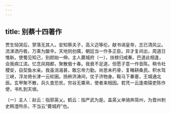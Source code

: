 ```yaml
---
---
---
```

title: 别蔡十四著作
---




贾生恸哭后，寥落无其人。安知蔡夫子，高义迈等伦。献书谒皇帝，志已清风尘。流涕洒丹极，万乘为酸辛。天地则创痍，朝廷当一作多正臣。异才复间出，周道日惟新。使蜀见知己，别颜始一伸。主人薨城府〔一〕，扶榇归咸秦。巴道此相逢，会我病江滨。忆念凤翔都，聚散俄十春。我衰不足道，但愿子意一作音陈。稍令社稷安，自契鱼水亲。我虽消渴甚，敢忘帝力勤。尚思未朽骨，复睹耕桑民。积水驾三峡，浮龙倚长津一云轮囷。扬舲洪涛间，仗子济物身。鞍马下秦塞，王城通北辰。玄甲聚不散，兵久食恐贫。穷谷无粟帛，使者来相因。若凭一云逢南辕吏陈作使，书札到天垠。

〔一〕主人：赵云：指郭英乂。鹤云：指严武为是。盖英乂单骑奔简州，为晋州刺史韩澄所杀，不当云“薨城府”也。